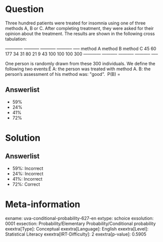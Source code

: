 Question
========

Three hundred patients were treated for insomnia using one of three methods A, B or C. After completing treatment, they were asked for their opinion about the treatment. The results are shown in the following cross tabulation:

  ------------ ----------- ----------- ----------- ----- method A method B method C \well     72 45 60 177 \moderate    15 34 31 80 \poor   13 21 9 43 100 100 100 300 ------------ ----------- ----------- ----------- -----

One person is randomly drawn from these 300 individuals. We define the following two events:Ê A: the person was treated with method A. B: the person's assessment of his method was: \"good". \ P(B) =

Answerlist
----------

* 59%
* 24%
* 41%
* 72%

Solution
========

Answerlist
----------

* 59%: Incorrect
* 24%: Incorrect
* 41%: Incorrect
* 72%: Correct

Meta-information
================
exname: uva-conditional-probability-627-en
extype: schoice
exsolution: 0001
exsection: Probability/Elementary Probability/Conditional probability
exextra[Type]: Conceptual
exextra[Language]: English
exextra[Level]: Statistical Literacy
exextra[IRT-Difficulty]: 2
exextra[p-value]: 0.5905
